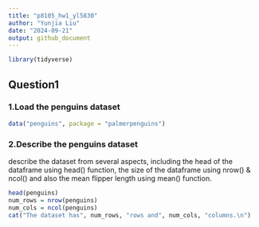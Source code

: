 ```yaml
---
title: "p8105_hw1_yl5830"
author: "Yunjia Liu"
date: "2024-09-21"
output: github_document
---
```


```r
library(tidyverse)
```

## Question1

### 1.Load the penguins dataset
```r
data("penguins", package = "palmerpenguins")
```

### 2.Describe the penguins dataset
describe the dataset from several aspects, including the head of the dataframe using head() function, the size of the dataframe using nrow() & ncol() and also the mean flipper length using mean() function.
```r
head(penguins)
num_rows = nrow(penguins)
num_cols = ncol(penguins)
cat("The dataset has", num_rows, "rows and", num_cols, "columns.\n")
```


